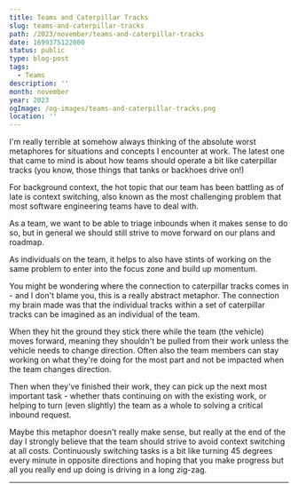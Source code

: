 ```yaml
---
title: Teams and Caterpillar Tracks
slug: teams-and-caterpillar-tracks
path: /2023/november/teams-and-caterpillar-tracks
date: 1699375122000
status: public
type: blog-post
tags:
  - Teams
description: ''
month: november
year: 2023
ogImage: /og-images/teams-and-caterpillar-tracks.png
location: ''
---
```



I'm really terrible at somehow always thinking of the absolute worst metaphores
for situations and concepts I encounter at work. The latest one that came to
mind is about how teams should operate a bit like caterpillar tracks (you know,
those things that tanks or backhoes drive on!)

For background context, the hot topic that our team has been battling as of late
is context switching, also known as the most challenging problem that most
software engineering teams have to deal with.

As a team, we want to be able to triage inbounds when it makes sense to do so,
but in general we should still strive to move forward on our plans and roadmap.

As individuals on the team, it helps to also have stints of working on the same
problem to enter into the focus zone and build up momentum.

You might be wondering where the connection to caterpillar tracks comes in - and
I don't blame you, this is a really abstract metaphor. The connection my brain
made was that the individual tracks within a set of caterpillar tracks can be
imagined as an individual of the team.

When they hit the ground they stick there while the team (the vehicle) moves
forward, meaning they shouldn't be pulled from their work unless the vehicle
needs to change direction. Often also the team members can stay working on what
they're doing for the most part and not be impacted when the team changes
direction.

Then when they've finished their work, they can pick up the next most important
task - whether thats continuing on with the existing work, or helping to turn
(even slightly) the team as a whole to solving a critical inbound request.

Maybe this metaphor doesn't really make sense, but really at the end of the day
I strongly believe that the team should strive to avoid context switching at all
costs. Continuously switching tasks is a bit like turning 45 degrees every
minute in opposite directions and hoping that you make progress but all you
really end up doing is driving in a long zig-zag.

---

